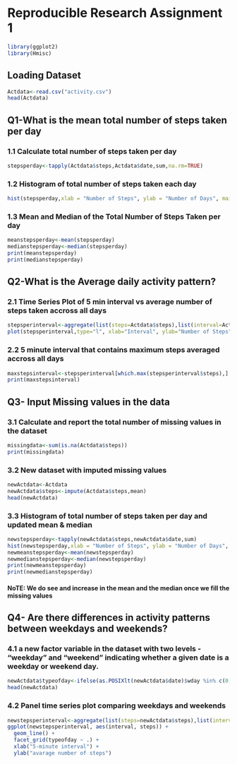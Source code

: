 # Reproducible Research Assignment 1

```r
library(ggplot2)
library(Hmisc)
```

## Loading Dataset 

```r
Actdata<-read.csv("activity.csv")
head(Actdata)
```

## Q1-What is the mean total number of steps taken per day

### 1.1 Calculate total number of steps taken per day

```r
stepsperday<-tapply(Actdata$steps,Actdata$date,sum,na.rm=TRUE)
```

### 1.2 Histogram of total number of steps taken each day

```r
hist(stepsperday,xlab = "Number of Steps", ylab = "Number of Days", main="Histogram of Steps/Day", breaks = 10 )
```

### 1.3 Mean and Median of the Total Number of Steps Taken per day

```r
meanstepsperday<-mean(stepsperday)
medianstepsperday<-median(stepsperday)
print(meanstepsperday)
print(medianstepsperday)
```

## Q2-What is the Average daily activity pattern?

### 2.1 Time Series Plot of 5 min interval vs average number of steps taken accross all days

```r
stepsperinterval<-aggregate(list(steps=Actdata$steps),list(interval=Actdata$interval),mean,na.rm=TRUE)
plot(stepsperinterval,type="l", xlab="Interval", ylab="Number of Steps", main="Time Series Plot")
```

### 2.2 5 minute interval that contains maximum steps averaged accross all days

```r
maxstepsinterval<-stepsperinterval[which.max(stepsperinterval$steps),]
print(maxstepsinterval)
```

## Q3- Input Missing values in the data

### 3.1 Calculate and report the total number of missing values in the dataset 

```r
missingdata<-sum(is.na(Actdata$steps))
print(missingdata)
```

### 3.2 New dataset with imputed missing values

```r
newActdata<-Actdata
newActdata$steps<-impute(Actdata$steps,mean)
head(newActdata)
```

### 3.3 Histogram of total number of steps taken per day and updated mean & median
```r
newstepsperday<-tapply(newActdata$steps,newActdata$date,sum)
hist(newstepsperday,xlab = "Number of Steps", ylab = "Number of Days", main="Histogram of Steps/Day (After Imputing Missing Values)")
newmeanstepsperday<-mean(newstepsperday)
newmedianstepsperday<-median(newstepsperday)
print(newmeanstepsperday)
print(newmedianstepsperday)
```

#### NoTE: We do see and increase in the mean and the median once we fill the missing values

## Q4- Are there differences in activity patterns between weekdays and weekends?

### 4.1  a new factor variable in the dataset with two levels - "weekday" and "weekend" indicating whether a given date is a weekday or weekend day.
```r
newActdata$typeofday<-ifelse(as.POSIXlt(newActdata$date)$wday %in% c(0,6),"weekend","weekday")
head(newActdata)
```

### 4.2 Panel time series plot comparing weekdays and weekends
```r
newstepsperinterval<-aggregate(list(steps=newActdata$steps),list(interval=newActdata$interval,typeofday=newActdata$typeofday),mean,na.rm=TRUE)
ggplot(newstepsperinterval, aes(interval, steps)) + 
  geom_line() + 
  facet_grid(typeofday ~ .) +
  xlab("5-minute interval") + 
  ylab("avarage number of steps")
```



